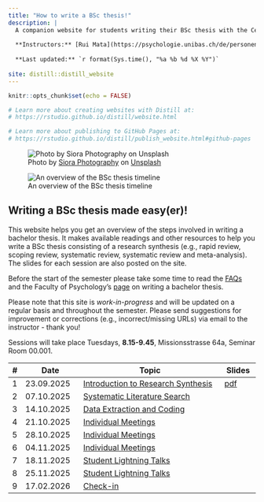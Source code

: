 ```yaml
---
title: "How to write a BSc thesis!"
description: |
  A companion website for students writing their BSc thesis with the Center for Cognitive and Decision Sciences
  
  **Instructors:** [Rui Mata](https://psychologie.unibas.ch/de/personen/rui-mata/about-me/), [Loreen Tisdall](https://psychologie.unibas.ch/de/personen/loreen-tisdall/about-me/), & [Maximilian Theisen](https://psychologie.unibas.ch/en/persons/theisen-maximilian/), University of Basel
  
  **Last updated:** `r format(Sys.time(), "%a %b %d %X %Y")`
  
site: distill::distill_website
---
```


```r
knitr::opts_chunk$set(echo = FALSE)

# Learn more about creating websites with Distill at:
# https://rstudio.github.io/distill/website.html

# Learn more about publishing to GitHub Pages at:
# https://rstudio.github.io/distill/publish_website.html#github-pages

```

![<span>Photo by <a href="https://unsplash.com/@siora18?utm_source=unsplash&utm_medium=referral&utm_content=creditCopyText">Siora Photography</a> on <a href="https://unsplash.com/?utm_source=unsplash&utm_medium=referral&utm_content=creditCopyText">Unsplash</a></span>](resources/siora-photography-hgFY1mZY-Y0-unsplash.jpg)

![An overview of the BSc thesis timeline](resources/bsc_plan.png)

## Writing a BSc thesis made easy(er)!

This website helps you get an overview of the steps involved in writing a bachelor thesis. It makes available readings and other resources to help you write a BSc thesis consisting of a research synthesis (e.g., rapid review, scoping review, systematic review, systematic review and meta-analysis). The slides for each session are also posted on the site.

Before the start of the semester please take some time to read the [FAQs](https://matarui.github.io/BSc_thesis/FAQ.html) and the Faculty of Psychology's [page](https://psychologie.unibas.ch/de/studium/bachelorstudium/zweites-und-drittes-studienjahr/bachelorarbeit-4190/) on writing a bachelor thesis.

Please note that this site is *work-in-progress* and will be updated on a regular basis and throughout the semester. Please send suggestions for improvement or corrections (e.g., incorrect/missing URLs) via email to the instructor - thank you!

Sessions will take place Tuesdays, **8.15-9.45**, Missionsstrasse 64a, Seminar Room 00.001. 

::: l-body
| # | Date     | Topic                         | Slides |
|---| -------------|-------------------------------|--------|
| 1 | 23.09.2025 | [Introduction to Research Synthesis](session1.html) | [pdf](slides/BachelorCDS_session1.pdf) |
| 2 | 07.10.2025 | [Systematic Literature Search](session2.html) |  |
| 3 | 14.10.2025 | [Data Extraction and Coding](session3.html) |  |
| 4 | 21.10.2025 | [Individual Meetings](session4.html) |  |
| 5 | 28.10.2025 | [Individual Meetings](session4.html) |  |
| 6 | 04.11.2025 | [Individual Meetings](session4.html) |  |
| 7 | 18.11.2025 | [Student Lightning Talks](session5.html) |  |
| 8 | 25.11.2025 | [Student Lightning Talks](session5.html) |  |
| 9 | 17.02.2026 | [Check-in](index.html) |  |
:::
